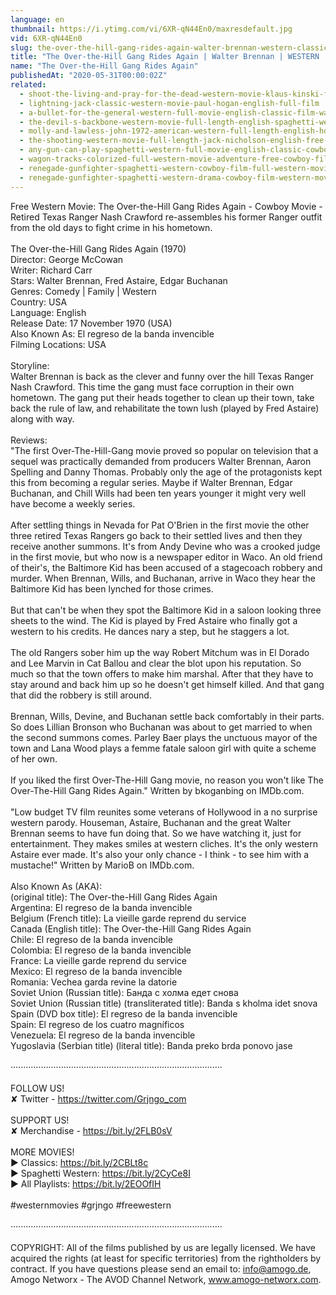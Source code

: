 ```yaml
---
language: en
thumbnail: https://i.ytimg.com/vi/6XR-qN44En0/maxresdefault.jpg
vid: 6XR-qN44En0
slug: the-over-the-hill-gang-rides-again-walter-brennan-western-classic-film-free-cowboy-movie
title: "The Over-the-Hill Gang Rides Again | Walter Brennan | WESTERN | Classic Film | Free Cowboy Movie"
name: "The Over-the-Hill Gang Rides Again"
publishedAt: "2020-05-31T00:00:02Z"
related:
  - shoot-the-living-and-pray-for-the-dead-western-movie-klaus-kinski-full-movie
  - lightning-jack-classic-western-movie-paul-hogan-english-full-film
  - a-bullet-for-the-general-western-full-movie-english-classic-film-watchfree-cowboyfilm
  - the-devil-s-backbone-western-movie-full-length-english-spaghetti-western-cowboyfilm-watchfree
  - molly-and-lawless-john-1972-american-western-full-length-english-hd-free-full-moves
  - the-shooting-western-movie-full-length-jack-nicholson-english-free-full-westerns
  - any-gun-can-play-spaghetti-western-full-movie-english-classic-cowboy-film-free-full-westerns
  - wagon-tracks-colorized-full-western-movie-adventure-free-cowboy-film
  - renegade-gunfighter-spaghetti-western-cowboy-film-full-western-movie
  - renegade-gunfighter-spaghetti-western-drama-cowboy-film-western-movie
---
```


Free Western Movie: The Over-the-Hill Gang Rides Again - Cowboy Movie - Retired Texas Ranger Nash Crawford re-assembles his former Ranger outfit from the old days to fight crime in his hometown. <br />
<br />
The Over-the-Hill Gang Rides Again (1970)<br />
Director: George McCowan<br />
Writer: Richard Carr<br />
Stars: Walter Brennan, Fred Astaire, Edgar Buchanan <br />
Genres: Comedy | Family | Western <br />
Country: USA<br />
Language: English<br />
Release Date: 17 November 1970 (USA) <br />
Also Known As: El regreso de la banda invencible<br />
Filming Locations: USA <br />
<br />
Storyline:<br />
Walter Brennan is back as the clever and funny over the hill Texas Ranger Nash Crawford. This time the gang must face corruption in their own hometown. The gang put their heads together to clean up their town, take back the rule of law, and rehabilitate the town lush (played by Fred Astaire) along with way.<br />
<br />
Reviews:<br />
"The first Over-The-Hill-Gang movie proved so popular on television that a sequel was practically demanded from producers Walter Brennan, Aaron Spelling and Danny Thomas. Probably only the age of the protagonists kept this from becoming a regular series. Maybe if Walter Brennan, Edgar Buchanan, and Chill Wills had been ten years younger it might very well have become a weekly series.<br />
<br />
After settling things in Nevada for Pat O'Brien in the first movie the other three retired Texas Rangers go back to their settled lives and then they receive another summons. It's from Andy Devine who was a crooked judge in the first movie, but who now is a newspaper editor in Waco. An old friend of their's, the Baltimore Kid has been accused of a stagecoach robbery and murder. When Brennan, Wills, and Buchanan, arrive in Waco they hear the Baltimore Kid has been lynched for those crimes.<br />
<br />
But that can't be when they spot the Baltimore Kid in a saloon looking three sheets to the wind. The Kid is played by Fred Astaire who finally got a western to his credits. He dances nary a step, but he staggers a lot.<br />
<br />
The old Rangers sober him up the way Robert Mitchum was in El Dorado and Lee Marvin in Cat Ballou and clear the blot upon his reputation. So much so that the town offers to make him marshal. After that they have to stay around and back him up so he doesn't get himself killed. And that gang that did the robbery is still around.<br />
<br />
Brennan, Wills, Devine, and Buchanan settle back comfortably in their parts. So does Lillian Bronson who Buchanan was about to get married to when the second summons comes. Parley Baer plays the unctuous mayor of the town and Lana Wood plays a femme fatale saloon girl with quite a scheme of her own.<br />
<br />
If you liked the first Over-The-Hill Gang movie, no reason you won't like The Over-The-Hill Gang Rides Again." Written by bkoganbing on IMDb.com.<br />
<br />
"Low budget TV film reunites some veterans of Hollywood in a no surprise western parody. Houseman, Astaire, Buchanan and the great Walter Brennan seems to have fun doing that. So we have watching it, just for entertainment. They makes smiles at western cliches. It's the only western Astaire ever made. It's also your only chance - I think - to see him with a mustache!" Written by MarioB on IMDb.com.<br />
<br />
Also Known As (AKA):<br />
(original title): The Over-the-Hill Gang Rides Again<br />
Argentina: El regreso de la banda invencible<br />
Belgium (French title): La vieille garde reprend du service<br />
Canada (English title): The Over-the-Hill Gang Rides Again<br />
Chile: El regreso de la banda invencible<br />
Colombia: El regreso de la banda invencible<br />
France: La vieille garde reprend du service<br />
Mexico: El regreso de la banda invencible<br />
Romania: Vechea garda revine la datorie<br />
Soviet Union (Russian title): Банда с холма едет снова<br />
Soviet Union (Russian title) (transliterated title): Banda s kholma idet snova<br />
Spain (DVD box title): El regreso de la banda invencible<br />
Spain: El regreso de los cuatro magníficos<br />
Venezuela: El regreso de la banda invencible<br />
Yugoslavia (Serbian title) (literal title): Banda preko brda ponovo jase<br />
<br />
····················································································<br />
<br />
FOLLOW US!<br />
✘ Twitter - https://twitter.com/Grjngo_com<br />
<br />
SUPPORT US!<br />
✘ Merchandise - https://bit.ly/2FLB0sV<br />
<br />
MORE MOVIES! <br />
► Classics: https://bit.ly/2CBLt8c <br />
► Spaghetti Western: https://bit.ly/2CyCe8I <br />
► All Playlists: https://bit.ly/2EOOfIH <br />
<br />
#westernmovies #grjngo #freewestern<br />
<br />
····················································································<br />
<br />
COPYRIGHT: All of the films published by us are legally licensed. We have acquired the rights (at least for specific territories) from the rightholders by contract. If you have questions please send an email to: info@amogo.de, Amogo Networx - The AVOD Channel Network, www.amogo-networx.com.